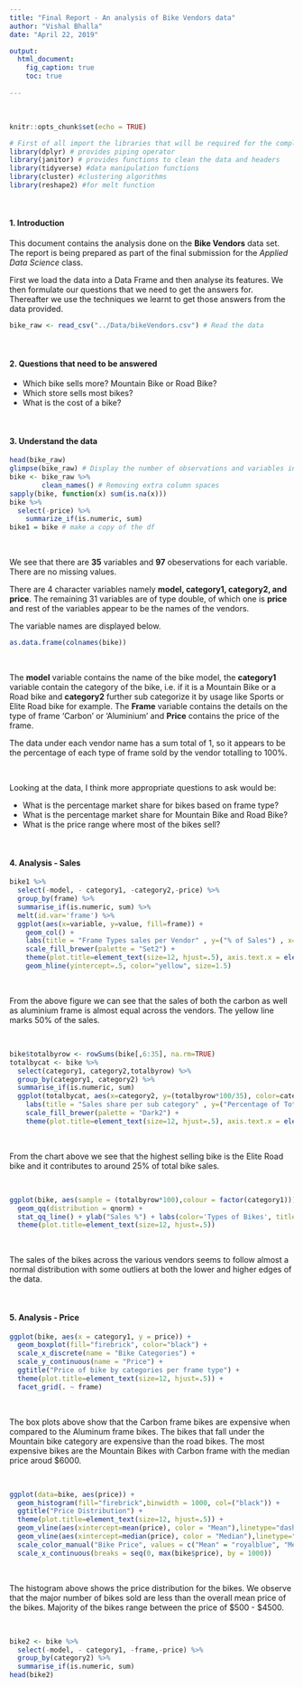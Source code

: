 ```yaml
---
title: "Final Report - An analysis of Bike Vendors data"
author: "Vishal Bhalla"
date: "April 22, 2019"

output: 
  html_document:
    fig_caption: true
    toc: true
    
---
```

&nbsp;

```r
knitr::opts_chunk$set(echo = TRUE)
```
```r
# First of all import the libraries that will be required for the complete excercise
library(dplyr) # provides piping operator
library(janitor) # provides functions to clean the data and headers
library(tidyverse) #data manipulation functions
library(cluster) #clustering algorithms
library(reshape2) #for melt function
```
&nbsp;

####  1. Introduction
This document contains the analysis done on the **Bike Vendors** data set. The report is being prepared as part of the final submission for the *Applied Data Science* class.

First we load the data into a Data Frame and then analyse its features. We then formulate our questions that we need to get the answers for. Thereafter we use the techniques we learnt to get those answers from the data provided.

```r
bike_raw <- read_csv("../Data/bikeVendors.csv") # Read the data
```
&nbsp;

####  2. Questions that need to be answered
 * Which bike sells more? Mountain Bike or Road Bike?
 * Which store sells most bikes?
 * What is the cost of a bike?


&nbsp;

####  3. Understand the data

```r
head(bike_raw)
glimpse(bike_raw) # Display the number of observations and variables in the data frame. Display few records of the data set.
bike <- bike_raw %>%
        clean_names() # Removing extra column spaces
sapply(bike, function(x) sum(is.na(x)))
bike %>%
  select(-price) %>%
    summarize_if(is.numeric, sum)
bike1 = bike # make a copy of the df
```
&nbsp;

We see that there are **35** variables and **97** obeservations for each variable. There are no missing values.

There are 4 character variables namely **model, category1, category2, and price**. The remaining 31 variables are of type double, of which one is **price** and rest of the variables appear to be the names of the vendors. 

The variable names are displayed below.
```r
as.data.frame(colnames(bike))
```


&nbsp;

The **model** variable contains the name of the bike model, the **category1** variable contain the category of the bike, i.e. if it is a Mountain Bike or a Road bike and **category2** further sub categorize it by usage like Sports or Elite Road bike for example.  The **Frame** variable contains the details on the type of frame 'Carbon' or 'Aluminium' and **Price** contains the price of the frame.


The data under each vendor name has a sum total of 1, so it appears to be the percentage of each type of frame sold by the vendor totalling to 100%.

&nbsp;

Looking at the data, I think more appropriate questions to ask would be:

 * What is the percentage market share for bikes based on frame type?
 * What is the percentage market share for Mountain Bike and Road Bike?
 * What is the price range where most of the bikes sell?

&nbsp;

####  4. Analysis - Sales
```r
bike1 %>%
  select(-model, - category1, -category2,-price) %>%
  group_by(frame) %>%
  summarise_if(is.numeric, sum) %>%
  melt(id.var='frame') %>%
  ggplot(aes(x=variable, y=value, fill=frame)) +
    geom_col() +
    labs(title = "Frame Types sales per Vendor" , y=("% of Sales") , x=("Vendors")) +
    scale_fill_brewer(palette = "Set2") + 
    theme(plot.title=element_text(size=12, hjust=.5), axis.text.x = element_text(face="italic", size=10, angle=90)) +
    geom_hline(yintercept=.5, color="yellow", size=1.5)
```

&nbsp;

From the above figure we can see that the sales of both the carbon as well as aluminium frame is almost equal across the vendors. The yellow line marks 50% of the sales.

&nbsp;


```r
bike$totalbyrow <- rowSums(bike[,6:35], na.rm=TRUE)
totalbycat <- bike %>%
  select(category1, category2,totalbyrow) %>%
  group_by(category1, category2) %>%
  summarise_if(is.numeric, sum)
  ggplot(totalbycat, aes(x=category2, y=(totalbyrow*100/35), color=category1)) + geom_point(shape=19,size=3)  +
    labs(title = "Sales share per sub category" , y=("Percentage of Total Sales") , x=("Sub Categories"), color="Types of bike") +
    scale_fill_brewer(palette = "Dark2") + 
    theme(plot.title=element_text(size=12, hjust=.5), axis.text.x = element_text(face="italic", size=10, angle=90))
```

&nbsp;

From the chart above we see that the highest selling bike is the Elite Road bike and it contributes to around 25% of total bike sales.

&nbsp;

```r
ggplot(bike, aes(sample = (totalbyrow*100),colour = factor(category1))) + 
  geom_qq(distribution = qnorm) + 
  stat_qq_line() + ylab("Sales %") + labs(color='Types of Bikes', title = "Sales distribution across the vendors") + 
  theme(plot.title=element_text(size=12, hjust=.5))
```

&nbsp;

The sales of the bikes across the various vendors seems to follow almost a normal distribution with some outliers at both the lower and higher edges of the data.

&nbsp;

####  5. Analysis - Price

```r
ggplot(bike, aes(x = category1, y = price)) +
  geom_boxplot(fill="firebrick", color="black") + 
  scale_x_discrete(name = "Bike Categories") +
  scale_y_continuous(name = "Price") +
  ggtitle("Price of bike by categories per frame type") + 
  theme(plot.title=element_text(size=12, hjust=.5)) +
  facet_grid(. ~ frame)
```

&nbsp;

The box plots above show that the Carbon frame bikes are expensive when compared to the Aluminum frame bikes. The bikes that fall under the Mountain bike category are expensive than the road bikes. The most expensive bikes are the Mountain Bikes with Carbon frame with the median price aroud $6000.

&nbsp;

```r
ggplot(data=bike, aes(price)) + 
  geom_histogram(fill="firebrick",binwidth = 1000, col=("black")) +
  ggtitle("Price Distribution") + 
  theme(plot.title=element_text(size=12, hjust=.5)) +
  geom_vline(aes(xintercept=mean(price), color = "Mean"),linetype="dashed", size=1, show.legend = T) +
  geom_vline(aes(xintercept=median(price), color = "Median"),linetype="dashed", size=1, show.legend =  T) + 
  scale_color_manual("Bike Price", values = c("Mean" = "royalblue", "Median" = "green")) +
  scale_x_continuous(breaks = seq(0, max(bike$price), by = 1000))
```

&nbsp;

The histogram above shows the price distribution for the bikes. We observe that the major number of bikes sold are less than the overall mean price of the bikes. Majority of the bikes range between the price of $500 - $4500.

&nbsp;

```r
bike2 <- bike %>%
  select(-model, - category1, -frame,-price) %>%
  group_by(category2) %>%
  summarise_if(is.numeric, sum)
head(bike2)
```

